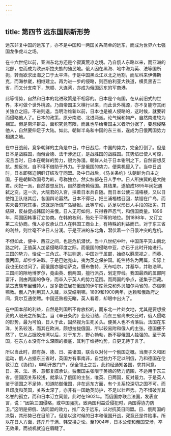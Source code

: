 ```yaml
---
---
---
```

title: 第四节 远东国际新形势
---




远东非复中国的远东了，亦不是中国和一两国关系简单的远东，而成为世界六七强国龙争虎斗之场。

在十六世纪以前，亚洲东北方还是个寂寞荒凉之境。乃自俄人东略以来，而亚洲的北部，忽而成为欧洲斯拉夫族的殖民地。俄人因在黑海、地中海为英、法等国所扼，转而欲求出海之口于太平洋。于是中国黑龙江以北之地割，而尼科来伊佛斯克，而海参崴，相继建立。再为进一步的侵略，则西伯利亚大铁道，横贯黑吉二省，而又分支南下，旅顺、大连湾，亦成为俄国远东的军商港。

此等情势，自然和日本的北进政策是不相容的。日本是个岛国，在从前旧式的世界，本可做个世外桃源。乃自帝国主义横行以来，而此世外桃源，亦不复能守其闭关独立之旧。不进则退，当明治维新以前，日本也是被人侵略的，这时候，就要转而侵略他人了。日本的政策，原分南进、北进两派。论气候和物产，自然南进较为相宜。但是南洋群岛，面积究竟有限，而且也早给帝国主义者所分据了，要想侵略他人，自然要伸足于大陆。如此，朝鲜半岛和中国的东三省，遂成为日俄两国势力相遇之地。

在中日战前，竞争朝鲜的主角是中日。中日战后，中国的势力，完全打倒了。但是日本是战胜国，而俄合德、法干涉还辽，是战胜国的战胜国。其势焰已使人可惊，况且当时，日本在朝鲜的势力，很为弥漫。朝鲜人处于日本钳制之下，自然要想反抗。想反抗，自不得不借助于外力。于是俄国的势力，便乘机侵入了。当中日战时，日本即强迫朝鲜订结攻守同盟。及中日战后，《马关条约》认朝鲜为自主之国，于是朝鲜改国号为韩，号称独立。然实权都在日人手中。日人所扶翼的是大院君。闵妃一派，自然要想反抗，自然要倚赖俄国。其结果，遂酿成1895年闵妃遇弑之变。这一次，大院君的入宫，挟着日本兵自随。而日本公使三浦梧楼，又以日使馆卫队继其后，各国舆论嚣然。日本不得已，把三浦梧楼召回，禁锢在广岛，而实未尝穷究其事，这就是所谓广岛疑狱。此等举动，适足以形日人手段的拙劣。其结果，反益促成韩国的亲俄。日人无可如何，只得吞声忍气，和俄国商量。1896年，两国因韩事订立协商。在韩的权利，殆处于平等的地位。到1898年，又订立第二次协商。俄人亦仅承认日人在韩国工商业上，有特殊的利益而已。对于东三省的利益，则丝毫不许日人分润。于是亚洲的东北角，潜伏着一个日俄冲突的危机。

不但如此，便中、西亚之间，也是危机潜伏。当十八世纪中叶，中国荡平天山南北路之时，正值英人加紧侵略印度之际。而俄国的侵略中亚，亦已于此时开始进行。三国的势力，恰成一三角式。不进则退，中国对于属部，始终以羁縻视之，而英、俄两国，却步步进取。于是巴达克山，夷为英之保护国。乾竺特名为两属，实际上我也无权过问了。而俄国亦服哈萨克，慑布鲁特，灭布哈尔，并基华，并取浩罕。三国间的隙地博罗尔，竟由英、俄两国，擅行派员，划定界线。我国最西的属部阿富汗，则由两国的争夺，而卒入于英人的势力范围。而两国的争点，遂集于西藏。蒙古支族布里雅特人，是多数住居在俄国的伊尔库茨克和外贝加尔两省的，亦信喇嘛教。俄人乃利用其人入藏，以交结喇嘛。1899和1900两年，达赖和俄政府之间，竟尔互通使聘。中国还熟视无睹，英人看着，却眼中出火了。

在中国本部的利益，自然是列国所不肯放松的，而东北一片处女地，尤其是要想投资的人眼光之所集注。当《辛丑条约》业经订结，而东三省尚未交还时，俄人侵略的形势，最为可怕，日人于此，固然视为生死关头。便英人也不肯落后。法国在东洋，关系较浅，而其在欧洲，颇想拉拢俄国，所以较易附和俄人的主张。德国便不然了，它从占据胶州湾以后，对于东方，野心勃勃，断不容俄国人独强的。至于美国，在东方本没有什么深固的根底，其利于维持均势，自更无待于言了。

所以当此时，颇有英、德、日、美诸国，联合以对付一个俄国之概。当庚子义和团运动，俄人占据东三省时，英国方有事南非，自觉独力不足以制俄，乃和德国在伦敦订立《协约》，申明开放门户，保全领土之旨。此约经通知各国，求其同意。日、美、法、奥、意都复牒承认。独俄国主张限于英德的势力范围，不适用于东三省。德国因关系较浅，就承认了俄国的主张，唯英、日两国，反对最力。于是英人鉴于德国之不足恃，知道防御俄国，非在远东方面，有个关系较深切之国不可。而且印度和英国，关系太深了，亦非有一国助英防护，不足以壮声势。乃不惜破弃其名誉的孤立，而和日本订立同盟。此时在1902年。而俄国亦联合法国，发表宣言，说：“因第三国侵略，或中国骚扰，致两国利益受侵犯时，两国得协力防卫。”这明是把俄、法同盟的效力，推广及于远东，以对抗英日同盟。日、俄两国的决裂，其形势已在目前了。但是以这时候的日本和俄国开战，究竟还是件险事。所以在日人方面，还斤斤于满、韩交换之论。至1904年，日本公使和俄国交涉，卒无效果，而战机就迫在眉睫了。